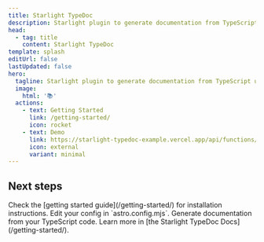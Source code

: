 ```yaml
---
title: Starlight TypeDoc
description: Starlight plugin to generate documentation from TypeScript using TypeDoc.
head:
  - tag: title
    content: Starlight TypeDoc
template: splash
editUrl: false
lastUpdated: false
hero:
  tagline: Starlight plugin to generate documentation from TypeScript using TypeDoc.
  image:
    html: '📚'
  actions:
    - text: Getting Started
      link: /getting-started/
      icon: rocket
    - text: Demo
      link: https://starlight-typedoc-example.vercel.app/api/functions/dothingc/
      icon: external
      variant: minimal
---
```



## Next steps

<CardGrid stagger>
  <Card title="Install the plugin" icon="puzzle">
    Check the [getting started guide](/getting-started/) for installation instructions.
  </Card>
  <Card title="Configure the plugin" icon="setting">
    Edit your config in `astro.config.mjs`.
  </Card>
  <Card title="Generate documentation" icon="rocket">
    Generate documentation from your TypeScript code.
  </Card>
  <Card title="Read the docs" icon="open-book">
    Learn more in [the Starlight TypeDoc Docs](/getting-started/).
  </Card>
</CardGrid>
